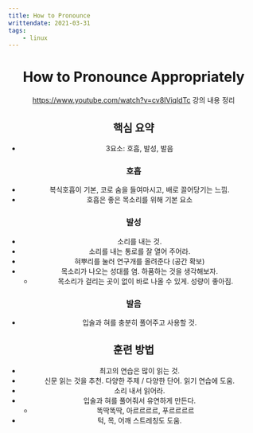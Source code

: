 ```yaml
---
title: How to Pronounce
writtendate: 2021-03-31
tags:
    - linux
---
```



<Header />

# How to Pronounce Appropriately

https://www.youtube.com/watch?v=cv8IViqldTc 강의 내용 정리

## 핵심 요약
- 3요소: 호흡, 발성, 발음

### 호흡
- 복식호흡이 기본, 코로 숨을 들여마시고, 배로 끌어당기는 느낌.
- 호흡은 좋은 목소리를 위해 기본 요소

### 발성
- 소리를 내는 것.
- 소리를 내는 통로를 잘 열어 주어라.
- 혀뿌리를 눌러 연구개를 올려준다 (공간 확보)
- 목소리가 나오는 성대를 염. 하품하는 것을 생각해보자.
  - 목소리가 걸리는 곳이 없이 바로 나올 수 있게. 성량이 좋아짐.

### 발음
- 입술과 혀를 충분히 풀어주고 사용할 것.

## 훈련 방법
- 최고의 연습은 많이 읽는 것.
- 신문 읽는 것을 추천. 다양한 주제 / 다양한 단어. 읽기 연습에 도움.
- 소리 내서 읽어라.
- 입술과 혀를 풀어줘서 유연하게 만든다.
  - 똑딱똑딱, 아르르르르, 푸르르르르
- 턱, 목, 어깨 스트레칭도 도움.


<TagList />
<Comment />